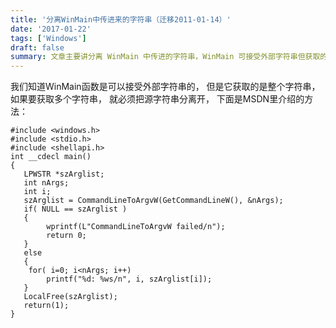 ```yaml
---
title: '分离WinMain中传进来的字符串（迁移2011-01-14）'
date: '2017-01-22'
tags: ['Windows']
draft: false
summary: 文章主要讲分离 WinMain 中传进的字符串，WinMain 可接受外部字符串但获取的是整个，要获取多个需分离源字符串，文中给出 MSDN 介绍的方法，通过相关函数处理并输出结果。 
---
```


我们知道WinMain函数是可以接受外部字符串的， 但是它获取的是整个字符串，
如果要获取多个字符串， 就必须把源字符串分离开， 下面是MSDN里介绍的方法：
```
#include <windows.h>
#include <stdio.h>
#include <shellapi.h>
int __cdecl main()
{
   LPWSTR *szArglist;
   int nArgs;
   int i;
   szArglist = CommandLineToArgvW(GetCommandLineW(), &nArgs);
   if( NULL == szArglist )
   {
        wprintf(L"CommandLineToArgvW failed/n");
        return 0;
   }
   else
   {
	for( i=0; i<nArgs; i++)
	    printf("%d: %ws/n", i, szArglist[i]);
   }
   LocalFree(szArglist);
   return(1);
}

```